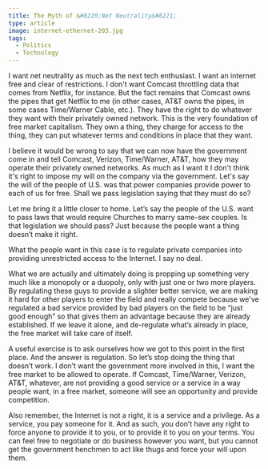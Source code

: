 ```yaml
---
title: The Myth of &#8220;Net Neutrality&#8221;
type: article
image: internet-ethernet-203.jpg
tags:
  - Politics
  - Technology
---
```


I want net neutrality as much as the next tech enthusiast. I want an internet free and clear of restrictions. I don't want Comcast throttling data that comes from Netflix, for instance. But the fact remains that Comcast owns the pipes that get Netflix to me (in other cases, AT&T owns the pipes, in some cases Time/Warner Cable, etc.). They have the right to do whatever they want with their privately owned network. This is the very foundation of free market capitalism. They own a thing, they charge for access to the thing, they can put whatever terms and conditions in place that they want.

I believe it would be wrong to say that we can now have the government come in and tell Comcast, Verizon, Time/Warner, AT&T, how they may operate their privately owned networks. As much as I want it I don't think it's right to impose my will on the company via the government. Let's say the will of the people of U.S. was that power companies provide power to each of us for free. Shall we pass legislation saying that they must do so?

Let me bring it a little closer to home. Let’s say the people of the U.S. want to pass laws that would require Churches to marry same-sex couples. Is that legislation we should pass? Just because the people want a thing doesn’t make it right.

What the people want in this case is to regulate private companies into providing unrestricted access to the Internet. I say no deal.

What we are actually and ultimately doing is propping up something very much like a monopoly or a duopoly, only with just one or two more players. By regulating these guys to provide a slighter better service, we are making it hard for other players to enter the field and really compete because we've regulated a bad service provided by bad players on the field to be “just good enough” so that gives them an advantage because they are already established. If we leave it alone, and de-regulate what’s already in place, the free market will take care of itself.

A useful exercise is to ask ourselves how we got to this point in the first place. And the answer is regulation. So let’s stop doing the thing that doesn’t work. I don’t want the government more involved in this, I want the free market to be allowed to operate. If Comcast, Time/Warner, Verizon, AT&T, whatever, are not providing a good service or a service in a way people want, in a free market, someone will see an opportunity and provide competition.

Also remember, the Internet is not a right, it is a service and a privilege. As a service, you pay someone for it. And as such, you don’t have any right to force anyone to provide it to you, or to provide it to you on your terms. You can feel free to negotiate or do business however you want, but you cannot get the government henchmen to act like thugs and force your will upon them.
